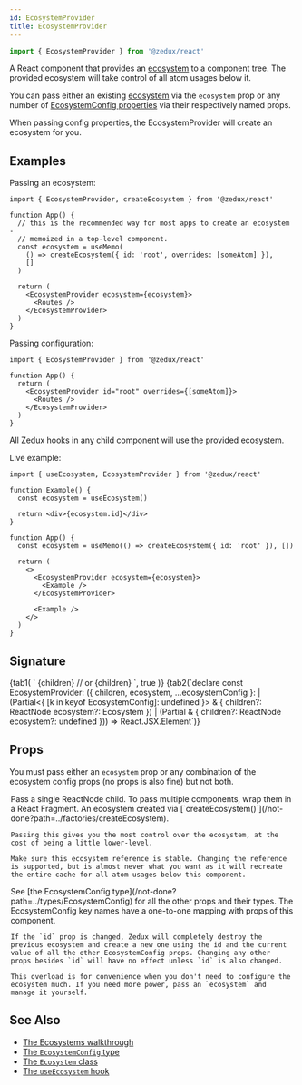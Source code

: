 ```yaml
---
id: EcosystemProvider
title: EcosystemProvider
---
```



```ts
import { EcosystemProvider } from '@zedux/react'
```

A React component that provides an [ecosystem](../classes/Ecosystem) to a component tree. The provided ecosystem will take control of all atom usages below it.

You can pass either an existing [ecosystem](../classes/Ecosystem) via the `ecosystem` prop or any number of [EcosystemConfig properties](/not-done?path=../types/EcosystemConfig) via their respectively named props.

When passing config properties, the EcosystemProvider will create an ecosystem for you.

## Examples

Passing an ecosystem:

```tsx
import { EcosystemProvider, createEcosystem } from '@zedux/react'

function App() {
  // this is the recommended way for most apps to create an ecosystem -
  // memoized in a top-level component.
  const ecosystem = useMemo(
    () => createEcosystem({ id: 'root', overrides: [someAtom] }),
    []
  )

  return (
    <EcosystemProvider ecosystem={ecosystem}>
      <Routes />
    </EcosystemProvider>
  )
}
```

Passing configuration:

```tsx
import { EcosystemProvider } from '@zedux/react'

function App() {
  return (
    <EcosystemProvider id="root" overrides={[someAtom]}>
      <Routes />
    </EcosystemProvider>
  )
}
```

All Zedux hooks in any child component will use the provided ecosystem.

Live example:

```tsx live ecosystemId=EcosystemProvider noProvide=true resultVar=App version=2
import { useEcosystem, EcosystemProvider } from '@zedux/react'

function Example() {
  const ecosystem = useEcosystem()

  return <div>{ecosystem.id}</div>
}

function App() {
  const ecosystem = useMemo(() => createEcosystem({ id: 'root' }), [])

  return (
    <>
      <EcosystemProvider ecosystem={ecosystem}>
        <Example />
      </EcosystemProvider>

      <Example />
    </>
  )
}
```

## Signature

<Tabs>
  {tab1(
    `<EcosystemProvider ecosystem={ecosystem}>
    {children}
  </EcosystemProvider>
  // or
  <EcosystemProvider {...ecosystemConfig}>
    {children}
  </EcosystemProvider>`,
    true
  )}
  {tab2(`declare const EcosystemProvider: ({
    children,
    ecosystem,
    ...ecosystemConfig
  }:
    | (Partial<{ [k in keyof EcosystemConfig]: undefined }> & {
        children?: ReactNode
        ecosystem?: Ecosystem
      })
    | (Partial<EcosystemConfig> & {
        children?: ReactNode
        ecosystem?: undefined
      })) => React.JSX.Element`)}
</Tabs>

## Props

You must pass either an `ecosystem` prop or any combination of the ecosystem config props (no props is also fine) but not both.

<Legend>

  <Item name="children">
    Pass a single ReactNode child. To pass multiple components, wrap them in a React Fragment.

  </Item>
  <Item name="ecosystem">
    An ecosystem created via [`createEcosystem()`](/not-done?path=../factories/createEcosystem).

    Passing this gives you the most control over the ecosystem, at the cost of being a little lower-level.

    Make sure this ecosystem reference is stable. Changing the reference is supported, but is almost never what you want as it will recreate the entire cache for all atom usages below this component.

  </Item>
  <Item name="ecosystemConfig">
    See [the EcosystemConfig type](/not-done?path=../types/EcosystemConfig) for all the other props and their types. The EcosystemConfig key names have a one-to-one mapping with props of this component.

    If the `id` prop is changed, Zedux will completely destroy the previous ecosystem and create a new one using the id and the current value of all the other EcosystemConfig props. Changing any other props besides `id` will have no effect unless `id` is also changed.

    This overload is for convenience when you don't need to configure the ecosystem much. If you need more power, pass an `ecosystem` and manage it yourself.

  </Item>
</Legend>

## See Also

- [The Ecosystems walkthrough](../../../walkthrough/ecosystems.mdx)
- [The `EcosystemConfig` type](/not-done?path=../types/EcosystemConfig)
- [The `Ecosystem` class](../classes/Ecosystem.mdx)
- [The `useEcosystem` hook](../hooks/useEcosystem.mdx)

